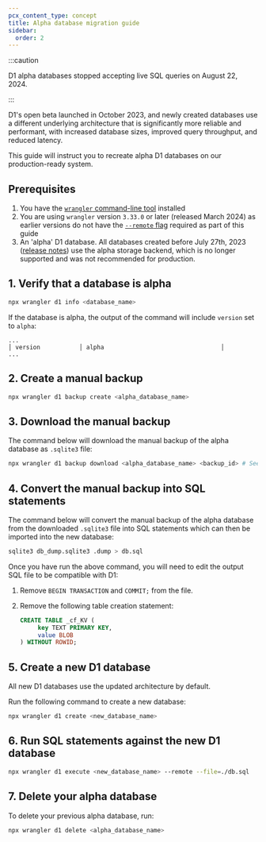 ```yaml
---
pcx_content_type: concept
title: Alpha database migration guide
sidebar:
  order: 2
---
```


:::caution

D1 alpha databases stopped accepting live SQL queries on August 22, 2024.

:::

D1's open beta launched in October 2023, and newly created databases use a different underlying architecture that is significantly more reliable and performant, with increased database sizes, improved query throughput, and reduced latency.

This guide will instruct you to recreate alpha D1 databases on our production-ready system.

## Prerequisites

1. You have the [`wrangler` command-line tool](/workers/wrangler/install-and-update/) installed
2. You are using `wrangler` version `3.33.0` or later (released March 2024) as earlier versions do not have the [`--remote` flag](/d1/platform/changelog/#2024-03-12) required as part of this guide
3. An 'alpha' D1 database. All databases created before July 27th, 2023 ([release notes](/d1/platform/changelog/#2024-03-12)) use the alpha storage backend, which is no longer supported and was not recommended for production.

## 1. Verify that a database is alpha

```sh
npx wrangler d1 info <database_name>
```

If the database is alpha, the output of the command will include `version` set to `alpha`:

```
...
│ version           │ alpha                                 │
...
```

## 2. Create a manual backup

```sh
npx wrangler d1 backup create <alpha_database_name>
```

## 3. Download the manual backup

The command below will download the manual backup of the alpha database as `.sqlite3` file:

```sh
npx wrangler d1 backup download <alpha_database_name> <backup_id> # See available backups with wrangler d1 backup list <database_name>
```

## 4. Convert the manual backup into SQL statements

The command below will convert the manual backup of the alpha database from the downloaded `.sqlite3` file into SQL statements which can then be imported into the new database:

```sh
sqlite3 db_dump.sqlite3 .dump > db.sql
```

Once you have run the above command, you will need to edit the output SQL file to be compatible with D1:

1. Remove `BEGIN TRANSACTION` and `COMMIT;` from the file.
2. Remove the following table creation statement:

   ```sql
   CREATE TABLE _cf_KV (
    	key TEXT PRIMARY KEY,
    	value BLOB
   ) WITHOUT ROWID;
   ```

## 5. Create a new D1 database

All new D1 databases use the updated architecture by default.

Run the following command to create a new database:

```sh
npx wrangler d1 create <new_database_name>
```

## 6. Run SQL statements against the new D1 database

```sh
npx wrangler d1 execute <new_database_name> --remote --file=./db.sql
```

## 7. Delete your alpha database

To delete your previous alpha database, run:

```sh
npx wrangler d1 delete <alpha_database_name>
```
